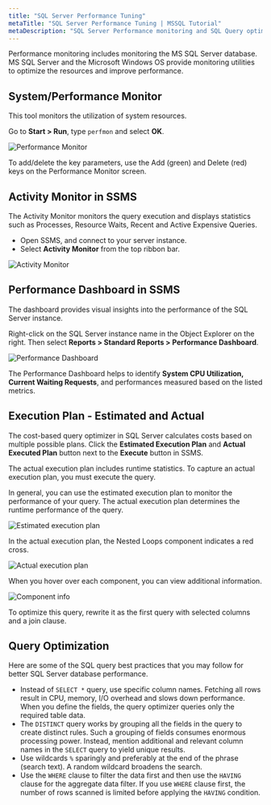 ```yaml
---
title: "SQL Server Performance Tuning"
metaTitle: "SQL Server Performance Tuning | MSSQL Tutorial"
metaDescription: "SQL Server Performance monitoring and SQL Query optimization tips."
---
```


Performance monitoring includes monitoring the MS SQL Server database.
MS SQL Server and the Microsoft Windows OS provide monitoring utilities to optimize the resources and improve performance.

## System/Performance Monitor

This tool monitors the utilization of system resources.

Go to **Start > Run**, type `perfmon` and select **OK**.

![Performance Monitor](https://graphql-engine-cdn.hasura.io/learn-hasura/assets/database-mssql/performance/performance-monitor.png)

To add/delete the key parameters, use the Add (green) and Delete (red) keys on the Performance Monitor screen.

## Activity Monitor in SSMS

The Activity Monitor monitors the query execution and displays statistics such as Processes, Resource Waits, Recent and Active Expensive Queries.

* Open SSMS, and connect to your server instance.
* Select **Activity Monitor** from the top ribbon bar.

![Activity Monitor](https://graphql-engine-cdn.hasura.io/learn-hasura/assets/database-mssql/performance/activity-monitor.png)

## Performance Dashboard in SSMS

The dashboard provides visual insights into the performance of the SQL Server instance.

Right-click on the SQL Server instance name in the Object Explorer on the right. Then select **Reports > Standard Reports > Performance Dashboard**.

![Performance Dashboard](https://graphql-engine-cdn.hasura.io/learn-hasura/assets/database-mssql/performance/performance-dashboard.png)

The Performance Dashboard helps to identify **System CPU Utilization, Current Waiting Requests**, and performances measured based on the listed metrics.

## Execution Plan - Estimated and Actual

The cost-based query optimizer in SQL Server calculates costs based on multiple possible plans.
Click the **Estimated Execution Plan** and **Actual Executed Plan** button next to the **Execute** button in SSMS.

The actual execution plan includes runtime statistics.
To capture an actual execution plan, you must execute the query.

In general, you can use the estimated execution plan to monitor the performance of your query.
The actual execution plan determines the runtime performance of the query.

![Estimated execution plan](https://graphql-engine-cdn.hasura.io/learn-hasura/assets/database-mssql/performance/estimated-plan.png)

In the actual execution plan, the Nested Loops component indicates a red cross.

![Actual execution plan](https://graphql-engine-cdn.hasura.io/learn-hasura/assets/database-mssql/performance/actual-plan.png)

When you hover over each component, you can view additional information.

![Component info](https://graphql-engine-cdn.hasura.io/learn-hasura/assets/database-mssql/performance/components-info.jpg)

To optimize this query, rewrite it as the first query with selected columns and a join clause.

## Query Optimization

Here are some of the SQL query best practices that you may follow for better SQL Server database performance.

* Instead of `SELECT *` query, use specific column names. Fetching all rows result in CPU, memory, I/O overhead and slows down performance. When you define the fields, the query optimizer queries only the required table data.
* The `DISTINCT` query works by grouping all the fields in the query to create distinct rules. Such a grouping of fields consumes enormous processing power. Instead, mention additional and relevant column names in the `SELECT` query to yield unique results.
* Use wildcards `%` sparingly and preferably at the end of the phrase (search text). A random wildcard broadens the search.
* Use the `WHERE` clause to filter the data first and then use the `HAVING` clause for the aggregate data filter. If you use `WHERE` clause first, the number of rows scanned is limited before applying the `HAVING` condition.
